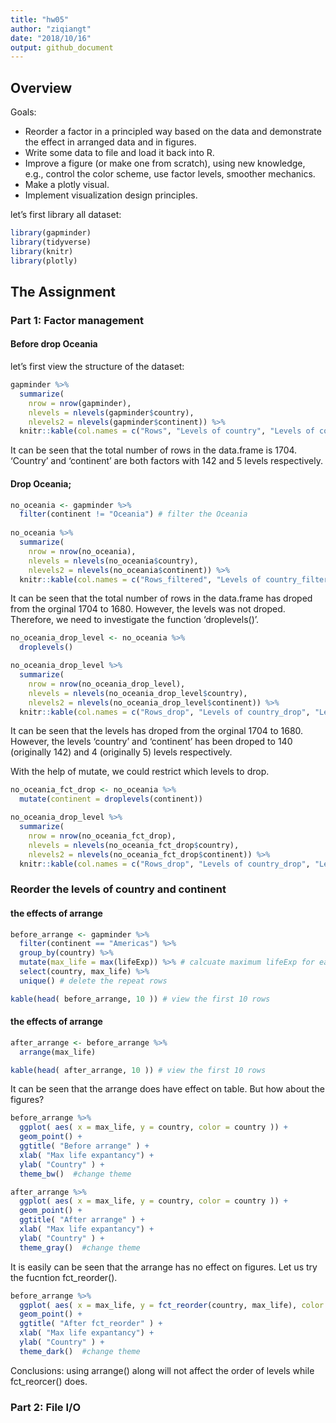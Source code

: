 ```yaml
---
title: "hw05"
author: "ziqiangt"
date: "2018/10/16"
output: github_document
---
```


## Overview

Goals:

- Reorder a factor in a principled way based on the data and demonstrate the effect in arranged data and in figures.
- Write some data to file and load it back into R.
- Improve a figure (or make one from scratch), using new knowledge, e.g., control the color scheme, use factor levels, smoother mechanics.
- Make a plotly visual.
- Implement visualization design principles.

let's first library all dataset:
```r
library(gapminder)
library(tidyverse)
library(knitr)
library(plotly)
```


## The Assignment
### Part 1: Factor management
#### Before drop Oceania
let's first view the structure of the dataset:
```r
gapminder %>% 
  summarize(
    nrow = nrow(gapminder),
    nlevels = nlevels(gapminder$country),
    nlevels2 = nlevels(gapminder$continent)) %>% 
  knitr::kable(col.names = c("Rows", "Levels of country", "Levels of continent"))
```

It can be seen that the total number of rows in the data.frame is 1704. 'Country' and 'continent' are both factors with 142 and 5 levels respectively.

#### Drop Oceania;
```r
no_oceania <- gapminder %>%
  filter(continent != "Oceania") # filter the Oceania
  
no_oceania %>% 
  summarize(
    nrow = nrow(no_oceania),
    nlevels = nlevels(no_oceania$country),
    nlevels2 = nlevels(no_oceania$continent)) %>% 
  knitr::kable(col.names = c("Rows_filtered", "Levels of country_filtered", "Levels of continent_filtered"))
```

It can be seen that the total number of rows in the data.frame has droped from the orginal 1704 to 1680. However, the levels was not droped. Therefore, we need to investigate the function 'droplevels()'.

```r
no_oceania_drop_level <- no_oceania %>%
  droplevels()

no_oceania_drop_level %>% 
  summarize(
    nrow = nrow(no_oceania_drop_level),
    nlevels = nlevels(no_oceania_drop_level$country),
    nlevels2 = nlevels(no_oceania_drop_level$continent)) %>% 
  knitr::kable(col.names = c("Rows_drop", "Levels of country_drop", "Levels of continent_drop"))
```

It can be seen that the levels has droped from the orginal 1704 to 1680. However, the levels 'country' and 'continent' has been droped to 140 (originally 142) and 4 (originally 5) levels respectively.

With the help of mutate, we could restrict which levels to drop. 
```r
no_oceania_fct_drop <- no_oceania %>%
  mutate(continent = droplevels(continent))

no_oceania_drop_level %>% 
  summarize(
    nrow = nrow(no_oceania_fct_drop),
    nlevels = nlevels(no_oceania_fct_drop$country),
    nlevels2 = nlevels(no_oceania_fct_drop$continent)) %>% 
  knitr::kable(col.names = c("Rows_drop", "Levels of country_drop", "Levels of continent_drop"))
```

### Reorder the levels of country and continent
#### the effects of arrange
```r
before_arrange <- gapminder %>%
  filter(continent == "Americas") %>% 
  group_by(country) %>% 
  mutate(max_life = max(lifeExp)) %>% # calcuate maximum lifeExp for each country
  select(country, max_life) %>% 
  unique() # delete the repeat rows

kable(head( before_arrange, 10 )) # view the first 10 rows
```

#### the effects of arrange
```r
after_arrange <- before_arrange %>% 
  arrange(max_life)

kable(head( after_arrange, 10 )) # view the first 10 rows
```

It can be seen that the arrange does have effect on table. But how about the figures?

```r
before_arrange %>% 
  ggplot( aes( x = max_life, y = country, color = country )) +
  geom_point() +
  ggtitle( "Before arrange" ) +
  xlab( "Max life expantancy") +
  ylab( "Country" ) +
  theme_bw()  #change theme

after_arrange %>% 
  ggplot( aes( x = max_life, y = country, color = country )) +
  geom_point() +
  ggtitle( "After arrange" ) +
  xlab( "Max life expantancy") +
  ylab( "Country" ) +
  theme_gray()  #change theme
```

It is easily can be seen that the arrange has no effect on figures. Let us try the fucntion fct_reorder().

```r
before_arrange %>% 
  ggplot( aes( x = max_life, y = fct_reorder(country, max_life), color = country )) +
  geom_point() +
  ggtitle( "After fct_reorder" ) +
  xlab( "Max life expantancy") +
  ylab( "Country" ) +
  theme_dark()  #change theme
```

Conclusions: using arrange() along will not affect the order of levels while fct_reorcer() does.

### Part 2: File I/O
